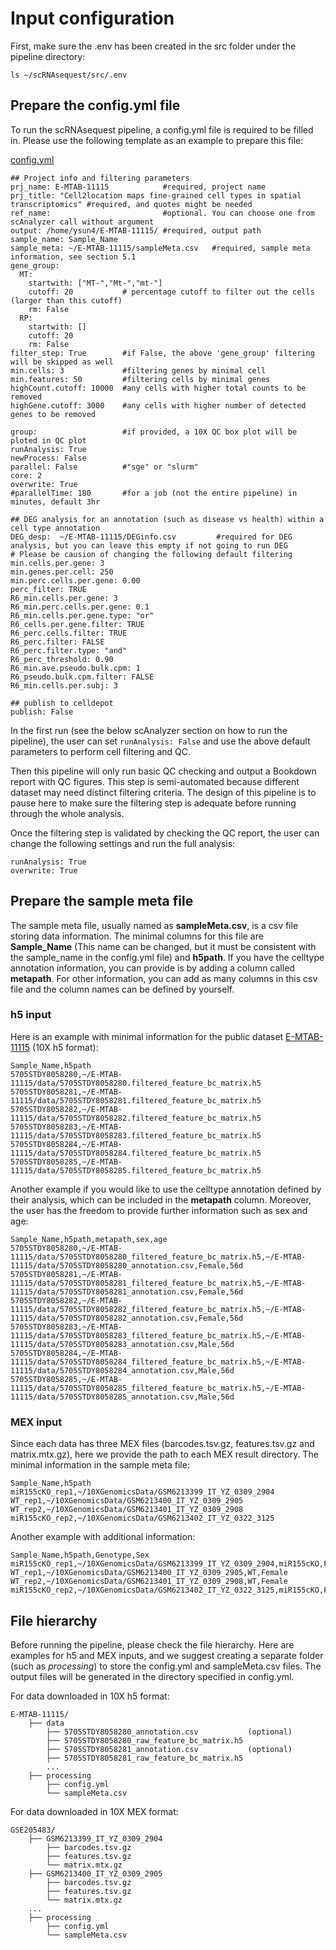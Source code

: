 # Input configuration

First, make sure the .env has been created in the src folder under the pipeline directory:

```
ls ~/scRNAsequest/src/.env
```

## Prepare the config.yml file

To run the scRNAsequest pipeline, a config.yml file is required to be filled in. Please use the following template as an example to prepare this file:

[config.yml](https://github.com/interactivereport/scRNAsequest/blob/main/src/template.yml)

```
## Project info and filtering parameters
prj_name: E-MTAB-11115            #required, project name
prj_title: "Cell2location maps fine-grained cell types in spatial transcriptomics" #required, and quotes might be needed
ref_name:                         #optional. You can choose one from scAnalyzer call without argument
output: /home/ysun4/E-MTAB-11115/ #required, output path
sample_name: Sample_Name
sample_meta: ~/E-MTAB-11115/sampleMeta.csv   #required, sample meta information, see section 5.1
gene_group:
  MT:
    startwith: ["MT-","Mt-","mt-"]
    cutoff: 20           # percentage cutoff to filter out the cells (larger than this cutoff)
    rm: False
  RP:
    startwith: []
    cutoff: 20
    rm: False
filter_step: True        #if False, the above 'gene_group' filtering will be skipped as well
min.cells: 3             #filtering genes by minimal cell
min.features: 50         #filtering cells by minimal genes
highCount.cutoff: 10000  #any cells with higher total counts to be removed
highGene.cutoff: 3000    #any cells with higher number of detected genes to be removed

group:                   #if provided, a 10X QC box plot will be ploted in QC plot
runAnalysis: True
newProcess: False
parallel: False          #"sge" or "slurm"
core: 2
overwrite: True
#parallelTime: 180       #for a job (not the entire pipeline) in minutes, default 3hr

## DEG analysis for an annotation (such as disease vs health) within a cell type annotation
DEG_desp:  ~/E-MTAB-11115/DEGinfo.csv         #required for DEG analysis, but you can leave this empty if not going to run DEG
# Please be causion of changing the following default filtering
min.cells.per.gene: 3
min.genes.per.cell: 250
min.perc.cells.per.gene: 0.00
perc_filter: TRUE
R6_min.cells.per.gene: 3
R6_min.perc.cells.per.gene: 0.1
R6_min.cells.per.gene.type: "or"
R6_cells.per.gene.filter: TRUE
R6_perc.cells.filter: TRUE
R6_perc.filter: FALSE
R6_perc.filter.type: "and"
R6_perc_threshold: 0.90
R6_min.ave.pseudo.bulk.cpm: 1
R6_pseudo.bulk.cpm.filter: FALSE
R6_min.cells.per.subj: 3

## publish to celldepot
publish: False
```

In the first run (see the below scAnalyzer section on how to run the pipeline), the user can set `runAnalysis: False` and use the above default parameters to perform cell filtering and QC.

Then this pipeline will only run basic QC checking and output a Bookdown report with QC figures. This step is semi-automated because different dataset may need distinct filtering criteria. The design of this pipeline is to pause here to make sure the filtering step is adequate before running through the whole analysis.

Once the filtering step is validated by checking the QC report, the user can change the following settings and run the full analysis:

```
runAnalysis: True
overwrite: True
```

## Prepare the sample meta file

The sample meta file, usually named as **sampleMeta.csv**, is a csv file storing data information. The minimal columns for this file are **Sample_Name** (This name can be changed, but it must be consistent with the sample_name in the config.yml file) and **h5path**. If you have the celltype annotation information, you can provide is by adding a column called **metapath**. For other information, you can add as many columns in this csv file and the column names can be defined by yourself.

### h5 input

Here is an example with minimal information for the public dataset [E-MTAB-11115](https://www.ebi.ac.uk/arrayexpress/experiments/E-MTAB-11115/) (10X h5 format):

```
Sample_Name,h5path
5705STDY8058280,~/E-MTAB-11115/data/5705STDY8058280.filtered_feature_bc_matrix.h5
5705STDY8058281,~/E-MTAB-11115/data/5705STDY8058281.filtered_feature_bc_matrix.h5
5705STDY8058282,~/E-MTAB-11115/data/5705STDY8058282.filtered_feature_bc_matrix.h5
5705STDY8058283,~/E-MTAB-11115/data/5705STDY8058283.filtered_feature_bc_matrix.h5
5705STDY8058284,~/E-MTAB-11115/data/5705STDY8058284.filtered_feature_bc_matrix.h5
5705STDY8058285,~/E-MTAB-11115/data/5705STDY8058285.filtered_feature_bc_matrix.h5
```

Another example if you would like to use the celltype annotation defined by their analysis, which can be included in the **metapath** column. Moreover, the user has the freedom to provide further information such as sex and age:

```
Sample_Name,h5path,metapath,sex,age
5705STDY8058280,~/E-MTAB-11115/data/5705STDY8058280_filtered_feature_bc_matrix.h5,~/E-MTAB-11115/data/5705STDY8058280_annotation.csv,Female,56d
5705STDY8058281,~/E-MTAB-11115/data/5705STDY8058281_filtered_feature_bc_matrix.h5,~/E-MTAB-11115/data/5705STDY8058281_annotation.csv,Female,56d
5705STDY8058282,~/E-MTAB-11115/data/5705STDY8058282_filtered_feature_bc_matrix.h5,~/E-MTAB-11115/data/5705STDY8058282_annotation.csv,Female,56d
5705STDY8058283,~/E-MTAB-11115/data/5705STDY8058283_filtered_feature_bc_matrix.h5,~/E-MTAB-11115/data/5705STDY8058283_annotation.csv,Male,56d
5705STDY8058284,~/E-MTAB-11115/data/5705STDY8058284_filtered_feature_bc_matrix.h5,~/E-MTAB-11115/data/5705STDY8058284_annotation.csv,Male,56d
5705STDY8058285,~/E-MTAB-11115/data/5705STDY8058285_filtered_feature_bc_matrix.h5,~/E-MTAB-11115/data/5705STDY8058285_annotation.csv,Male,56d
```

### MEX input

Since each data has three MEX files (barcodes.tsv.gz, features.tsv.gz and matrix.mtx.gz), here we provide the path to each MEX result directory. The minimal information in the sample meta file:

```
Sample_Name,h5path
miR155cKO_rep1,~/10XGenomicsData/GSM6213399_IT_YZ_0309_2904
WT_rep1,~/10XGenomicsData/GSM6213400_IT_YZ_0309_2905
WT_rep2,~/10XGenomicsData/GSM6213401_IT_YZ_0309_2908
miR155cKO_rep2,~/10XGenomicsData/GSM6213402_IT_YZ_0322_3125
```

Another example with additional information:

```
Sample_Name,h5path,Genotype,Sex
miR155cKO_rep1,~/10XGenomicsData/GSM6213399_IT_YZ_0309_2904,miR155cKO,Female
WT_rep1,~/10XGenomicsData/GSM6213400_IT_YZ_0309_2905,WT,Female
WT_rep2,~/10XGenomicsData/GSM6213401_IT_YZ_0309_2908,WT,Female
miR155cKO_rep2,~/10XGenomicsData/GSM6213402_IT_YZ_0322_3125,miR155cKO,Female
```

## File hierarchy

Before running the pipeline, please check the file hierarchy. Here are examples for h5 and MEX inputs, and we suggest creating a separate folder (such as *processing*) to store the config.yml and sampleMeta.csv files. The output files will be generated in the directory specified in config.yml.

For data downloaded in 10X h5 format:

```
E-MTAB-11115/
    ├── data
        ├── 5705STDY8058280_annotation.csv           (optional)
        ├── 5705STDY8058280_raw_feature_bc_matrix.h5
        ├── 5705STDY8058281_annotation.csv           (optional)
        ├── 5705STDY8058281_raw_feature_bc_matrix.h5
        ...
    ├── processing
        ├── config.yml
        └── sampleMeta.csv
```

For data downloaded in 10X MEX format:

```
GSE205483/
    ├── GSM6213399_IT_YZ_0309_2904
        ├── barcodes.tsv.gz
        ├── features.tsv.gz
        └── matrix.mtx.gz
    ├── GSM6213400_IT_YZ_0309_2905
        ├── barcodes.tsv.gz
        ├── features.tsv.gz
        └── matrix.mtx.gz
    ...
    ├── processing
        ├── config.yml
        └── sampleMeta.csv
```

